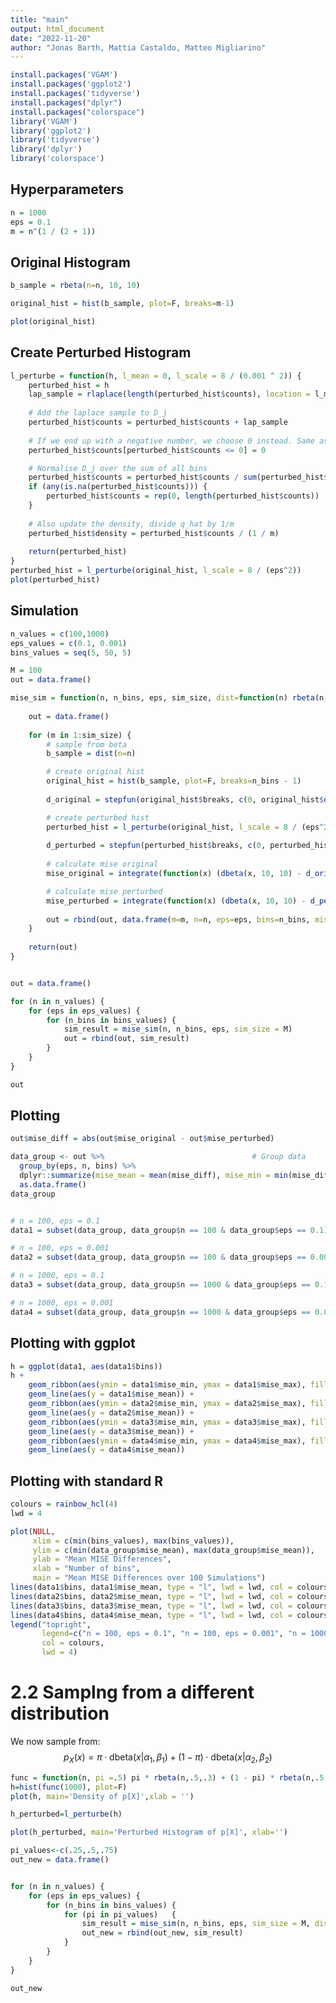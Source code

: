 ```yaml
---
title: "main"
output: html_document
date: "2022-11-20"
author: "Jonas Barth, Mattia Castaldo, Matteo Migliarino"
---
```


```r
install.packages('VGAM')
install.packages('ggplot2')
install.packages('tidyverse')
install.packages("dplyr")
install.packages("colorspace")
library('VGAM')
library('ggplot2')
library('tidyverse')
library('dplyr')
library('colorspace')
```

## Hyperparameters

```r
n = 1000
eps = 0.1
m = n^(1 / (2 + 1))
```

## Original Histogram

```r
b_sample = rbeta(n=n, 10, 10)

original_hist = hist(b_sample, plot=F, breaks=m-1)

plot(original_hist)
```

## Create Perturbed Histogram

```r

l_perturbe = function(h, l_mean = 0, l_scale = 8 / (0.001 ^ 2)) {
    perturbed_hist = h
    lap_sample = rlaplace(length(perturbed_hist$counts), location = l_mean, scale = l_scale)
    
    # Add the laplace sample to D_j
    perturbed_hist$counts = perturbed_hist$counts + lap_sample
    
    # If we end up with a negative number, we choose 0 instead. Same as max(0, D_j)
    perturbed_hist$counts[perturbed_hist$counts <= 0] = 0

    # Normalise D_j over the sum of all bins
    perturbed_hist$counts = perturbed_hist$counts / sum(perturbed_hist$counts)
    if (any(is.na(perturbed_hist$counts))) {
        perturbed_hist$counts = rep(0, length(perturbed_hist$counts))
    }
    
    # Also update the density, divide q_hat by 1/m
    perturbed_hist$density = perturbed_hist$counts / (1 / m)
    
    return(perturbed_hist)
}
perturbed_hist = l_perturbe(original_hist, l_scale = 8 / (eps^2))
plot(perturbed_hist)

```

## Simulation

```r
n_values = c(100,1000)
eps_values = c(0.1, 0.001)
bins_values = seq(5, 50, 5)

M = 100
out = data.frame()

mise_sim = function(n, n_bins, eps, sim_size, dist=function(n) rbeta(n, 10,10)) {
    
    out = data.frame()
    
    for (m in 1:sim_size) {
        # sample from beta
        b_sample = dist(n=n)

        # create original hist
        original_hist = hist(b_sample, plot=F, breaks=n_bins - 1)
        
        d_original = stepfun(original_hist$breaks, c(0, original_hist$density, 0))

        # create perturbed hist
        perturbed_hist = l_perturbe(original_hist, l_scale = 8 / (eps^2))
        
        d_perturbed = stepfun(perturbed_hist$breaks, c(0, perturbed_hist$density, 0))
        
        # calculate mise original
        mise_original = integrate(function(x) (dbeta(x, 10, 10) - d_original(x))^2, 0, 1, subdivisions = 1000)$value

        # calculate mise perturbed
        mise_perturbed = integrate(function(x) (dbeta(x, 10, 10) - d_perturbed(x))^2, 0, 1, subdivisions = 1000)$value
        
        out = rbind(out, data.frame(m=m, n=n, eps=eps, bins=n_bins, mise_original=mise_original, mise_perturbed=mise_perturbed))
    }
    
    return(out)
}


out = data.frame()

for (n in n_values) {
    for (eps in eps_values) {
        for (n_bins in bins_values) {
            sim_result = mise_sim(n, n_bins, eps, sim_size = M)
            out = rbind(out, sim_result)
        }
    }
}

out
```

## Plotting

```r
out$mise_diff = abs(out$mise_original - out$mise_perturbed)

data_group <- out %>%                                 # Group data
  group_by(eps, n, bins) %>%
  dplyr::summarize(mise_mean = mean(mise_diff), mise_min = min(mise_diff), mise_max = max(mise_diff)) %>% 
  as.data.frame()
data_group


# n = 100, eps = 0.1
data1 = subset(data_group, data_group$n == 100 & data_group$eps == 0.1)

# n = 100, eps = 0.001
data2 = subset(data_group, data_group$n == 100 & data_group$eps == 0.001)

# n = 1000, eps = 0.1
data3 = subset(data_group, data_group$n == 1000 & data_group$eps == 0.1)

# n = 1000, eps = 0.001
data4 = subset(data_group, data_group$n == 1000 & data_group$eps == 0.001)
```

## Plotting with ggplot
```r
h = ggplot(data1, aes(data1$bins))
h + 
    geom_ribbon(aes(ymin = data1$mise_min, ymax = data1$mise_max), fill = "#32a852", alpha = 0.3) +
    geom_line(aes(y = data1$mise_mean)) +
    geom_ribbon(aes(ymin = data2$mise_min, ymax = data2$mise_max), fill = "grey60", alpha = 0.3) +
    geom_line(aes(y = data2$mise_mean)) +
    geom_ribbon(aes(ymin = data3$mise_min, ymax = data3$mise_max), fill = "grey50", alpha = 0.3) +
    geom_line(aes(y = data3$mise_mean)) +
    geom_ribbon(aes(ymin = data4$mise_min, ymax = data4$mise_max), fill = "grey40", alpha = 0.3) +
    geom_line(aes(y = data4$mise_mean))
```

## Plotting with standard R
```r

colours = rainbow_hcl(4)
lwd = 4

plot(NULL,
     xlim = c(min(bins_values), max(bins_values)),
     ylim = c(min(data_group$mise_mean), max(data_group$mise_mean)),
     ylab = "Mean MISE Differences",
     xlab = "Number of bins",
     main = "Mean MISE Differences over 100 Simulations")
lines(data1$bins, data1$mise_mean, type = "l", lwd = lwd, col = colours[1])
lines(data2$bins, data2$mise_mean, type = "l", lwd = lwd, col = colours[2])
lines(data3$bins, data3$mise_mean, type = "l", lwd = lwd, col = colours[3])
lines(data4$bins, data4$mise_mean, type = "l", lwd = lwd, col = colours[4])
legend("topright", 
       legend=c("n = 100, eps = 0.1", "n = 100, eps = 0.001", "n = 1000, eps = 0.1", "n = 1000, eps = 0.001"), 
       col = colours,
       lwd = 4)
```


# 2.2 Samplng from a different distribution
We now sample from:
$$
p_X(x) = \pi \cdot \text{dbeta}(x | \alpha_1, \beta_1) + (1 -\pi )\cdot \text{dbeta}(x | \alpha_2, \beta_2)
$$
```r
func = function(n, pi =.5) pi * rbeta(n,.5,.3) + (1 - pi) * rbeta(n,.5,.1) 
h=hist(func(1000), plot=F)
plot(h, main='Density of p[X]',xlab = '')
```
```r
h_perturbed=l_perturbe(h)

plot(h_perturbed, main='Perturbed Histogram of p[X]', xlab='')
```


```r
pi_values<-c(.25,.5,.75)
out_new = data.frame()


for (n in n_values) {
    for (eps in eps_values) {
        for (n_bins in bins_values) {
            for (pi in pi_values)   {
                sim_result = mise_sim(n, n_bins, eps, sim_size = M, dist=func)
                out_new = rbind(out_new, sim_result)
            }
        }
    }
}

out_new
```

